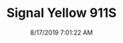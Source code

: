 ---
width: 2000
height: 1333
title: Signal Yellow 911S
description: Signal Yellow 911S Targa headlights in Dripping Springs, TX
date: 8/17/2019 7:01:22 AM
cameraMake: Sony
cameraModel: ILCE-7M3
lens: 50mm F1.4 DG HSM | Art 018
settingsfStop: f/1.4
settingsISO: ISO 50
settingsShutter: 1/400
settingsFocalLength: 50 mm
---